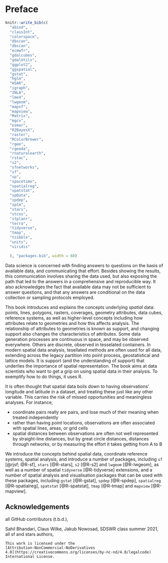 # Preface {.unnumbered}

```r
knitr::write_bib(c(
  "abind",
  "classInt",
  "colorspace",
  "dbscan",
  "dbscan",
  "ecmwfr",
  "gdalcubes",
  "gdalUtils",
  "ggplot2",
  "ggspatial",
  "gstat",
  "hglm",
  "HSAR",
  "igraph",
  "INLA",
  "lme4",
  "lwgeom",
  "mapsf",
  "mapview",
  "Matrix",
  "mgcv",
  "osmar", 
  "R2BayesX",
  "raster",
  "RColorBrewer",
  "rgee",
  "rgeoda",
  "rnaturalearth",
  "rstac",
  "s2",
  "sfnetworks",
  "sf", 
  "sp",
  "spacetime",
  "spatialreg",
  "spatstat",
  "spData",
  "spdep",
  "splm",
  "stars",
  "stcos",
  "stplanr", 
  "terra",
  "tidyverse",
  "tmap",
  "tsibble",
  "units",
  "viridis"

  ), "packages.bib", width = 60)
```

Data science is concerned with finding answers to questions on the
basis of available data, and communicating that effort. Besides
showing the results, this communication involves sharing the data
used, but also exposing the path that led to the answers in a
comprehensive and reproducible way. It also acknowledges the fact 
that available data may not be sufficient to answer questions, and 
that any answers are conditional on the data collection or sampling 
protocols employed.

\index{data science}
\index{spatial data science}

This book introduces and explains the concepts underlying
_spatial_ data: points, lines, polygons, rasters, coverages, geometry
attributes, data cubes, reference systems, as well as higher-level
concepts including how attributes relate to geometries and how
this affects analysis. The relationship of attributes to geometries
is known as support, and changing support also changes the 
characteristics of attributes. Some data generation processes are
continuous in space, and may be observed everywhere. Others are 
discrete, observed in tesselated containers. In modern spatial data
analysis, tesellated methods are often used for all data, extending 
across the legacy partition into point process, geostatistical and 
lattice models. It is support (and the understanding of support) that
underlies the importance of spatial representation. The book aims 
at data scientists who want to get a grip on using spatial data 
in their analysis. To exemplify how to do things, it uses R.

It is often thought that spatial data boils down to having
observations' longitude and latitude in a dataset, and treating these
just like any other variable. This carries the risk of missed 
opportunities and meaningless analyses. For instance,

* coordinate pairs really are pairs, and lose much of their meaning 
when treated independently
* rather than having point locations, observations are often 
associated with spatial lines, areas, or grid cells
* spatial distances between observations are often not well
represented by straight-line distances, but by great circle
distances, distances through networks, or by measuring the effort
it takes getting from A to B

We introduce the concepts behind spatial data, coordinate reference
systems, spatial analysis, and introduce a number of packages,
including `sf` [@rjsf; @R-sf], `stars` [@R-stars], `s2` [@R-s2]
and `lwgeom` [@R-lwgeom], 
as well as a number of spatial `tidyverse` [@R-tidyverse] extensions, and a number of
spatial analysis and visualisation packages that can be used with these packages,
including `gstat` [@R-gstat], `spdep` [@R-spdep], `spatialreg` [@R-spatialreg], `spatstat` [@R-spatstat],
`tmap` [@R-tmap] and `mapview` [@R-mapview].

## Acknowledgements {-}

all GitHub contributors (t.b.d.),

Sahil Bhandari,
Claus Wilke,
Jakub Nowosad,
SDSWR class summer 2021,
all sf and stars authors,


```asis
This work is licensed under the
[Attribution-NonCommercial-NoDerivatives
4.0](https://creativecommons.org/licenses/by-nc-nd/4.0/legalcode)
International License.
```

